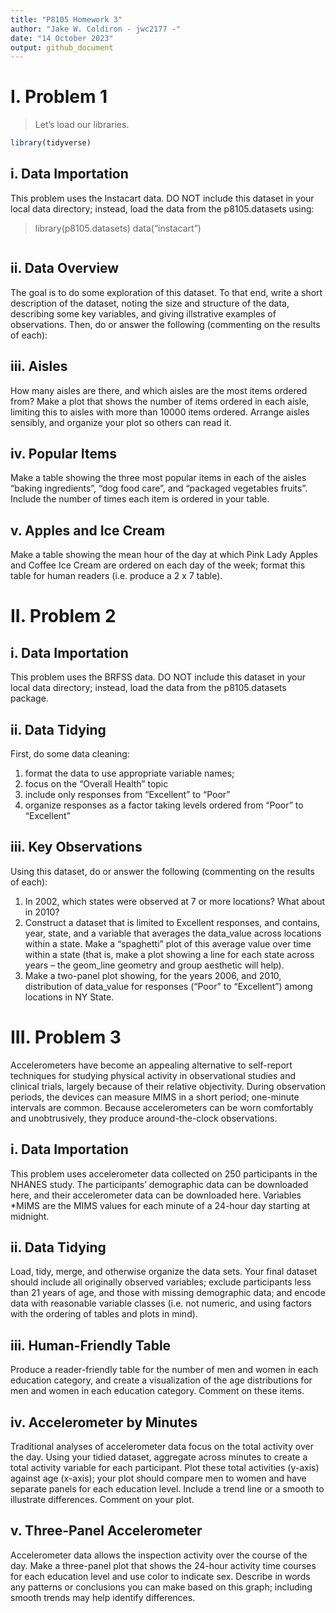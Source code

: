 ```yaml
---
title: "P8105 Homework 3"
author: "Jake W. Coldiron - jwc2177 -"
date: "14 October 2023"
output: github_document
---
```


# I. Problem 1

> Let's load our libraries. 

```r
library(tidyverse)
```


## i. Data Importation

This problem uses the Instacart data. DO NOT include this dataset in your local data directory; instead, load the data from the p8105.datasets using:

>library(p8105.datasets)
>data("instacart")

```r

```


## ii. Data Overview

The goal is to do some exploration of this dataset. To that end, write a short description of the dataset, noting the size and structure of the data, describing some key variables, and giving illstrative examples of observations. Then, do or answer the following (commenting on the results of each):

## iii. Aisles

How many aisles are there, and which aisles are the most items ordered from? Make a plot that shows the number of items ordered in each aisle, limiting this to aisles with more than 10000 items ordered. Arrange aisles sensibly, and organize your plot so others can read it.

## iv. Popular Items

Make a table showing the three most popular items in each of the aisles “baking ingredients”, “dog food care”, and “packaged vegetables fruits”. Include the number of times each item is ordered in your table.

## v. Apples and Ice Cream 

Make a table showing the mean hour of the day at which Pink Lady Apples and Coffee Ice Cream are ordered on each day of the week; format this table for human readers (i.e. produce a 2 x 7 table).



# II. Problem 2

## i. Data Importation

This problem uses the BRFSS data. DO NOT include this dataset in your local data directory; instead, load the data from the p8105.datasets package.

## ii. Data Tidying

First, do some data cleaning:

1. format the data to use appropriate variable names;
1. focus on the “Overall Health” topic
1. include only responses from “Excellent” to “Poor”
1. organize responses as a factor taking levels ordered from “Poor” to “Excellent”



## iii. Key Observations

Using this dataset, do or answer the following (commenting on the results of each):

1. In 2002, which states were observed at 7 or more locations? What about in 2010?
1. Construct a dataset that is limited to Excellent responses, and contains, year, state, and a variable that averages the data_value across locations within a state. Make a “spaghetti” plot of this average value over time within a state (that is, make a plot showing a line for each state across years – the geom_line geometry and group aesthetic will help).
1. Make a two-panel plot showing, for the years 2006, and 2010, distribution of data_value for responses (“Poor” to “Excellent”) among locations in NY State.




# III. Problem 3

Accelerometers have become an appealing alternative to self-report techniques for studying physical activity in observational studies and clinical trials, largely because of their relative objectivity. During observation periods, the devices can measure MIMS in a short period; one-minute intervals are common. Because accelerometers can be worn comfortably and unobtrusively, they produce around-the-clock observations.

## i. Data Importation

This problem uses accelerometer data collected on 250 participants in the NHANES study. The participants’ demographic data can be downloaded here, and their accelerometer data can be downloaded here. Variables *MIMS are the MIMS values for each minute of a 24-hour day starting at midnight.

## ii. Data Tidying

Load, tidy, merge, and otherwise organize the data sets. Your final dataset should include all originally observed variables; exclude participants less than 21 years of age, and those with missing demographic data; and encode data with reasonable variable classes (i.e. not numeric, and using factors with the ordering of tables and plots in mind).

## iii. Human-Friendly Table

Produce a reader-friendly table for the number of men and women in each education category, and create a visualization of the age distributions for men and women in each education category. Comment on these items.

## iv. Accelerometer by Minutes

Traditional analyses of accelerometer data focus on the total activity over the day. Using your tidied dataset, aggregate across minutes to create a total activity variable for each participant. Plot these total activities (y-axis) against age (x-axis); your plot should compare men to women and have separate panels for each education level. Include a trend line or a smooth to illustrate differences. Comment on your plot.

## v. Three-Panel Accelerometer

Accelerometer data allows the inspection activity over the course of the day. Make a three-panel plot that shows the 24-hour activity time courses for each education level and use color to indicate sex. Describe in words any patterns or conclusions you can make based on this graph; including smooth trends may help identify differences.